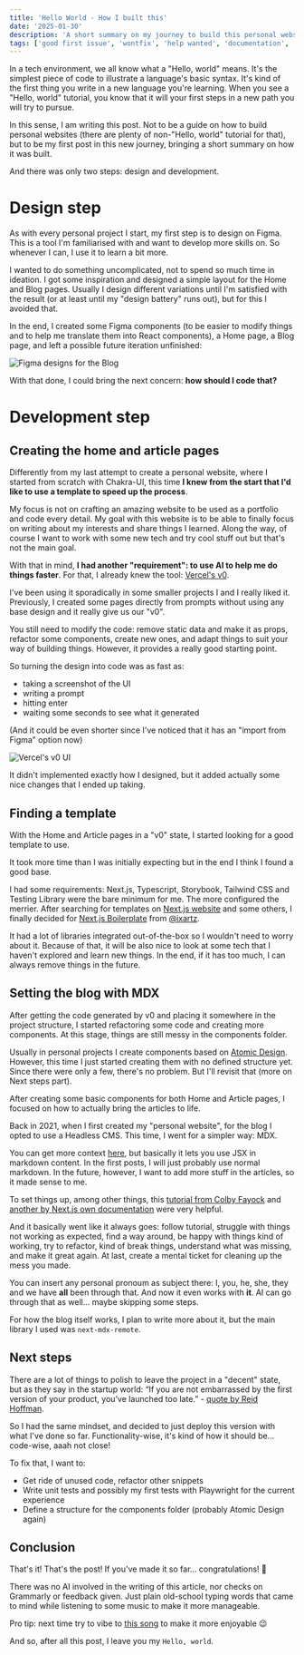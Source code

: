 ```yaml
---
title: 'Hello World - How I built this'
date: '2025-01-30'
description: 'A short summary on my journey to build this personal website'
tags: ['good first issue', 'wontfix', 'help wanted', 'documentation', 'released']
---
```


In a tech environment, we all know what a "Hello, world" means. It's the simplest piece of code to illustrate a language's basic syntax.
It's kind of the first thing you write in a new language you're learning. When you see a "Hello, world" tutorial, you know that it will your first steps
in a new path you will try to pursue.

In this sense, I am writing this post. Not to be a guide on how to build personal websites (there are plenty of non-"Hello, world" tutorial for that),
but to be my first post in this new journey, bringing a short summary on how it was built.

And there was only two steps: design and development.

# Design step

As with every personal project I start, my first step is to design on Figma. This is a tool I'm familiarised with and want to develop more skills
on. So whenever I can, I use it to learn a bit more.

I wanted to do something uncomplicated, not to spend so much time in ideation. I got some inspiration and designed a simple layout for the Home and Blog pages.
Usually I design different variations until I'm satisfied with the result (or at least until my "design battery" runs out), but for this I avoided that.

In the end, I created some Figma components (to be easier to modify things and to help me translate them into React components), a Home page, 
a Blog page, and left a possible future iteration unfinished:

![Figma designs for the Blog](/assets/images/blog/figma-designs.png)

With that done, I could bring the next concern: **how should I code that?**

# Development step

## Creating the home and article pages

Differently from my last attempt to create a personal website, where I started from scratch with Chakra-UI, this time **I knew from the start that
I'd like to use a template to speed up the process**.

My focus is not on crafting an amazing website to be used as a portfolio and code every detail. My goal with this website is to be able to finally focus on writing about my interests and share things I learned. Along the way, of course I want to
work with some new tech and try cool stuff out but that's not the main goal.

With that in mind, **I had another "requirement": to use AI to help me do things faster**. For that, I already knew the tool: [Vercel's v0](https://v0.dev/).

I've been using it sporadically in some smaller projects I and I really liked it. Previously, I created some pages directly from prompts
without using any base design and it really give us our "v0".

You still need to modify the code: remove static data and make it as props, refactor some components, create new ones, and adapt things to suit your way of building things. However, it provides a really good starting point.

So turning the design into code was as fast as:
- taking a screenshot of the UI
- writing a prompt
- hitting enter
- waiting some seconds to see what it generated

(And it could be even shorter since I've noticed that it has an "import from Figma" option now)

![Vercel's v0 UI](/assets/images/blog/v0-ui.png)

It didn't implemented exactly how I designed, but it added actually some nice changes that I ended up taking.

## Finding a template

With the Home and Article pages in a "v0" state, I started looking for a good template to use.

It took more time than I was initially expecting but in the end I think I found a good base.

I had some requirements: Next.js, Typescript, Storybook, Tailwind CSS and Testing Library were the bare minimum for me. The more configured
the merrier. After searching for templates on [Next.js website](https://vercel.com/templates/next.js) and some others, I finally decided for 
[Next.js Boilerplate](https://nextjs-boilerplate.com/) from [@ixartz](https://github.com/ixartz).

It had a lot of libraries integrated out-of-the-box so I wouldn't need to worry about it. Because of that, it will be also nice to look at some
 tech that I haven't explored and learn new things. In the end, if it has too much, I can always remove things in the future.

## Setting the blog with MDX

After getting the code generated by v0 and placing it somewhere in the project structure, I started refactoring some code and creating more components.
At this stage, things are still messy in the components folder.

Usually in personal projects I create components based on [Atomic Design](https://atomicdesign.bradfrost.com/chapter-2/).
However, this time I just started creating them with no defined structure yet. Since there were only a few, there's no problem. But I'll revisit that (more on Next steps part).

After creating some basic components for both Home and Article pages, I focused on how to actually bring the articles to life.

Back in 2021, when I first created my "personal website", for the blog I opted to use a Headless CMS. This time, I went for a simpler way: MDX.

You can get more context [here](https://mdxjs.com/), but basically it lets you use JSX in markdown content. In the first posts, I will just probably
use normal markdown. In the future, however, I want to add more stuff in the articles, so it made sense to me.

To set things up, among other things, this [tutorial from Colby Fayock](https://www.youtube.com/watch?v=MsSUAOkepCw) and [another by Next.js own documentation](https://nextjs.org/learn/pages-router/dynamic-routes-render-markdown)
were very helpful.

And it basically went like it always goes: follow tutorial, struggle with things not working as expected, find a way around, be happy with things kind of working, try to refactor, kind of break things,
understand what was missing, and make it great again. At last, create a mental ticket for cleaning up the mess you made.

You can insert any personal pronoum as subject there: I, you, he, she, they and we have **all** been through that. And now it even works with **it**. AI can go through that as well... maybe skipping some steps.

For how the blog itself works, I plan to write more about it, but the main library I used was `next-mdx-remote`.

## Next steps

There are a lot of things to polish to leave the project in a "decent" state, but as they say in the startup world: “If you are not embarrassed by the first version of your product,
you’ve launched too late.” - [quote by Reid Hoffman](https://x.com/reidhoffman/status/847142924240379904).

So I had the same mindset, and decided to just deploy this version
with what I've done so far. Functionality-wise, it's kind of how it should be... code-wise, aaah not close!

To fix that, I want to:
- Get ride of unused code, refactor other snippets
- Write unit tests and possibly my first tests with Playwright for the current experience
- Define a structure for the components folder (probably Atomic Design again)

## Conclusion

That's it! That's the post! If you've made it so far... congratulations! 👏

There was no AI involved in the writing of this article, nor checks on Grammarly or feedback given. Just plain old-school typing words that came to mind while listening to some music
to make it more manageable.

Pro tip: next time try to vibe to [this song](https://www.youtube.com/watch?v=8YklX6sHIeQ) to make it more enjoyable 😉

And so, after all this post, I leave you my `Hello, world`.